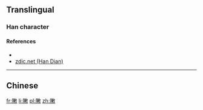 ==Translingual==

===Han character===
{{Han char|rn=66|rad=攴|as=11|sn=15|four=78240|canj=NLDWK|ids=⿰陳攵}}

====References====
* {{Han ref|kx=0474.510|dkj=13357|dj=0829.010|hdz=21472.100|uh=6576|ud=25974|bh=E5BD|bd=58813}}
* [http://www.zdic.net/z/1a/js/6576.htm zdic.net (Han Dian)]

----

==Chinese==
{{zh-see|陳|v}}

[[fr:敶]]
[[li:敶]]
[[pl:敶]]
[[zh:敶]]